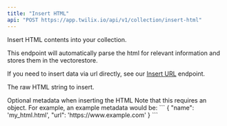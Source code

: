 ```yaml
---
title: "Insert HTML"
api: "POST https://app.twilix.io/api/v1/collection/insert-html"
---
```


Insert HTML contents into your collection.

This endpoint will automatically parse the html for relevant information and stores them in the vectorestore.

If you need to insert data via url directly, see our [Insert URL](/api-reference/endpoint/insertUrl) endpoint.

<Snippet file="param-collection-insert.mdx" />

<ParamField body="html">The raw HTML string to insert.</ParamField>

<ParamField body="metadata" type="object" default="{}">
  Optional metadata when inserting the HTML

<Note>
  Note that this requires an object. For example, an example metadata would be:
  ```
  {
    "name": 'my_html.html',
    "url": 'https://www.example.com'
  }
  ```
</Note>
</ParamField>

<Snippet file="header-application-type.mdx" />
